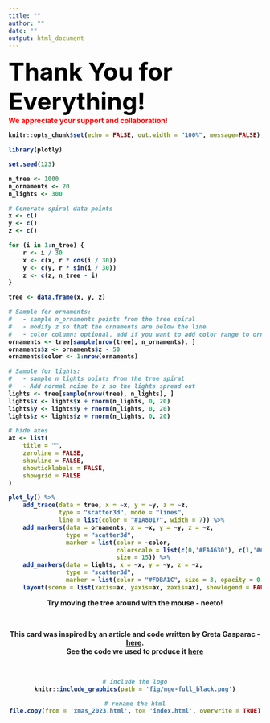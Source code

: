 ```yaml
---
title: ""
author: ""
date: ""
output: html_document
---
```

<div align="center"><font size='8' color='black'><b>Thank You for Everything!</font></div>
<div align="center"><span style="color: red;">We appreciate your support and collaboration!</span></div>
```r
knitr::opts_chunk$set(echo = FALSE, out.width = "100%", message=FALSE)
```

```r
library(plotly)

set.seed(123)

n_tree <- 1000
n_ornaments <- 20
n_lights <- 300

# Generate spiral data points
x <- c()
y <- c()
z <- c()

for (i in 1:n_tree) {
    r <- i / 30
    x <- c(x, r * cos(i / 30))
    y <- c(y, r * sin(i / 30))
    z <- c(z, n_tree - i)
}

tree <- data.frame(x, y, z)

# Sample for ornaments:
#   - sample n_ornaments points from the tree spiral
#   - modify z so that the ornaments are below the line
#   - color column: optional, add if you want to add color range to ornaments
ornaments <- tree[sample(nrow(tree), n_ornaments), ]
ornaments$z <- ornaments$z - 50
ornaments$color <- 1:nrow(ornaments)

# Sample for lights:
#   - sample n_lights points from the tree spiral
#   - Add normal noise to z so the lights spread out
lights <- tree[sample(nrow(tree), n_lights), ]
lights$x <- lights$x + rnorm(n_lights, 0, 20)
lights$y <- lights$y + rnorm(n_lights, 0, 20)
lights$z <- lights$z + rnorm(n_lights, 0, 20)

# hide axes
ax <- list(
    title = "",
    zeroline = FALSE,
    showline = FALSE,
    showticklabels = FALSE,
    showgrid = FALSE
)

plot_ly() %>%
    add_trace(data = tree, x = ~x, y = ~y, z = ~z,
              type = "scatter3d", mode = "lines",
              line = list(color = "#1A8017", width = 7)) %>%
    add_markers(data = ornaments, x = ~x, y = ~y, z = ~z,
                type = "scatter3d",
                marker = list(color = ~color,
                              colorscale = list(c(0,'#EA4630'), c(1,'#CF140D')),
                              size = 15)) %>%
    add_markers(data = lights, x = ~x, y = ~y, z = ~z,
                type = "scatter3d",
                marker = list(color = "#FDBA1C", size = 3, opacity = 0.8)) %>%
    layout(scene = list(xaxis=ax, yaxis=ax, zaxis=ax), showlegend = FALSE)
```

<center>

Try moving the tree around with the mouse - neeto!

<br>

This card was inspired by an article and code written by Greta Gasparac - [here](https://towardsdatascience.com/christmas-cards-81e7e1cce21c).
<br>
See the code we used to produce it [here](https://github.com/NewGraphEnvironment/solstice_cards)

<center>

<br>

```r
# include the logo
knitr::include_graphics(path = 'fig/nge-full_black.png')
```

```r
# rename the html
file.copy(from = 'xmas_2023.html', to= 'index.html', overwrite = TRUE)
```

